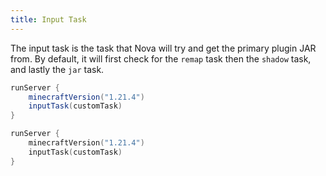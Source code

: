 ```yaml
---
title: Input Task
---
```


The input task is the task that Nova will try and get the primary plugin JAR from. By default, it will first check for the `remap` task then the `shadow` task, and lastly the `jar` task.

```groovy tab="Groovy DSL"
runServer {
    minecraftVersion("1.21.4")
    inputTask(customTask)
}
```
```kotlin tab="Kotlin DSL"
runServer {
    minecraftVersion("1.21.4")
    inputTask(customTask)
}
```